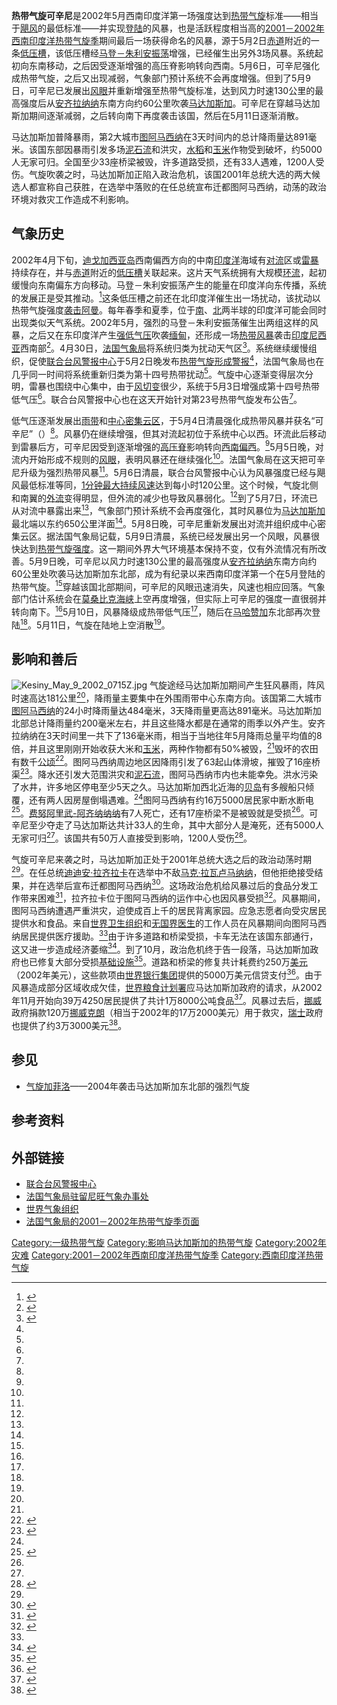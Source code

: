 {{Infobox Hurricane
| Name=热带气旋可辛尼<br />{{lang|en|Tropical Cyclone Kesiny}}
| Type=热带气旋
| Year=2002
| Basin=SWI
| Image location=TC Kesiny 06 may 2002 0645Z.jpg
| Image name=5月6日的热带气旋可辛尼
| Formed=2002年5月2日
| Dissipated=2002年5月11日
| 1-min winds=65
| 10-min winds=70
| Pressure=965
| Damages=
| Fatalities=直接造成33人死亡
| Areas=[[马达加斯加|马达加斯加]]
| Hurricane season=[[2001－2002年西南印度洋热带气旋季|2001－2002年西南印度洋热带气旋季]]
}}
'''热带气旋可辛尼'''是2002年5月西南印度洋第一场强度达到[[热带气旋风级|热带气旋]]标准——相当于[[萨菲尔-辛普森飓风等级|飓风]]的最低标准——并实现[[登陆_(气象学)|登陆]]的风暴，也是活跃程度相当高的[[2001－2002年西南印度洋热带气旋季|2001－2002年西南印度洋热带气旋季]]期间最后一场获得命名的风暴，源于5月2日[[赤道|赤道]]附近的一条[[低压槽|低压槽]]，该低压槽经[[马登－朱利安振荡|马登－朱利安振荡]]增强，已经催生出另外3场风暴。系统起初向东南移动，之后因受逐渐增强的高压脊影响转向西南。5月6日，可辛尼强化成热带气旋，之后又出现减弱，气象部门预计系统不会再度增强。但到了5月9日，可辛尼已发展出[[风眼|风眼]]并重新增强至热带气旋标准，达到风力时速130公里的最高强度后从[[安齐拉纳纳|安齐拉纳纳]]东南方向约60公里吹袭[[马达加斯加|马达加斯加]]。可辛尼在穿越马达加斯加期间逐渐减弱，之后转向南下再度袭击该国，然后在5月11日逐渐消散。

马达加斯加普降暴雨，第2大城市[[图阿马西纳|图阿马西纳]]在3天时间内的总计降雨量达891毫米。该国东部因暴雨引发多场[[泥石流|泥石流]]和洪灾，[[水稻|水稻]]和[[玉米|玉米]]作物受到破坏，约5000人无家可归。全国至少33座桥梁被毁，许多道路受损，还有33人遇难，1200人受伤。气旋吹袭之时，马达加斯加正陷入政治危机，该国2001年总统大选的两大候选人都宣称自己获胜，在选举中落败的在任总统宣布迁都图阿马西纳，动荡的政治环境对救灾工作造成不利影响。

== 气象历史 ==
{{storm path|Kesiny 2002 track.png}}
2002年4月下旬，[[迪戈加西亚岛|迪戈加西亚岛]]西南偏西方向的中南[[印度洋|印度洋]]海域有[[对流|对流]]区或[[雷暴|雷暴]]持续存在，并与[[赤道|赤道]]附近的[[低压槽|低压槽]]关联起来。这片天气系统拥有大规模[[大气环流|环流]]，起初缓慢向东南偏东方向移动。马登－朱利安振荡产生的能量在印度洋向东传播，系统的发展正是受其推动。<ref name="gp">{{cite web | title = May, 2002 | archiveurl = https://web.archive.org/web/20120205205940/http://www.australiansevereweather.com/cyclones/2002/summ0205.htm | url = http://www.australiansevereweather.com/cyclones/2002/summ0205.htm | work = Monthly Global Tropical Cyclone Summary | publisher = Australian Severe Weather | accessdate = 2015-03-03 | author = Gary Padgett | date = 2006-12-27 | deadurl = no | archivedate = 2012-02-05}}</ref>这条低压槽之前还在北印度洋催生出一场扰动，该扰动以热带气旋强度[[2002年阿曼气旋|袭击]][[阿曼|阿曼]]。每年春季和夏季，位于[[南半球|南]]、[[北半球|北]]两半球的印度洋可能会同时出现类似天气系统。2002年5月，强烈的马登－朱利安振荡催生出两组这样的风暴，之后又在东印度洋产生[[2002年北印度洋气旋季|强低气压]]吹袭[[缅甸|缅甸]]，还形成一场[[2001－2002年澳大利亚海域热带气旋季|热带风暴]]袭击[[印度尼西亚|印度尼西亚]]西南部<ref name="mf">{{cite report | publisher = Météo-France | pages = 64–75 | title = 2001–2002 South-West Indian Ocean Cyclone Season | accessdate = 2015-03-03 | url = http://www.meteo.fr/temps/domtom/La_Reunion/webcmrs9.0/anglais/archives/publications/saisons_cycloniques/index20012002.html | date =  | archive-date = 2014-10-18 | archive-url = https://web.archive.org/web/20141018030248/http://www.meteo.fr/temps/domtom/La_Reunion/webcmrs9.0/anglais/archives/publications/saisons_cycloniques/index20012002.html | dead-url = no }}</ref>。4月30日，[[法国气象局|法国气象局]]将系统归类为扰动天气区<ref name="track">{{cite report | publisher = Météo-France | title = Track for Tropical Cyclone Kesiny | accessdate = 2015-03-03 | archivedate = 2011-05-19 | archiveurl = https://web.archive.org/web/20110519154351/http://www.meteo.fr/temps/domtom/La_Reunion/trajGP20012002/data/14_table.html | url = http://www.meteo.fr/temps/domtom/La_Reunion/trajGP20012002/data/14_table.html | deadurl = no}}</ref>。系统继续缓慢组织，促使[[联合台风警报中心|联合台风警报中心]]于5月2日晚发布[[热带气旋形成警报|热带气旋形成警报]]<ref name="gp" />，法国气象局也在几乎同一时间将系统重新归类为第十四号热带扰动<ref name="track" />。气旋中心逐渐变得层次分明，雷暴也围绕中心集中，由于[[风切变|风切变]]很少，系统于5月3日增强成第十四号热带低气压<ref name="mf" />。联合台风警报中心也在这天开始针对第23{{lang|en|S}}号热带气旋发布公告<ref name="gp" />。

低气压逐渐发展出[[雨带|雨带]]和[[中心密集云区|中心密集云区]]，于5月4日清晨强化成热带风暴并获名“可辛尼”（{{lang|en|Kesiny}}）<ref name="mf" />。风暴仍在继续增强，但其对流起初位于系统中心以西。环流此后移动到雷暴后方，可辛尼因受到逐渐增强的[[高压脊|高压脊]]影响转向[[罗盘方位|西南偏西]]。<ref name="gp" />5月5日晚，对流内开始形成不规则的[[风眼|风眼]]，表明风暴还在继续强化<ref name="mf" />。法国气象局在这天把可辛尼升级为强烈热带风暴<ref name="track" />。5月6日清晨，联合台风警报中心认为风暴强度已经与飓风最低标准等同，[[最大持续风速|1分钟最大持续风速]]达到每小时120公里。这个时候，气旋北侧和南翼的[[外流_(气象学)|外流]]变得明显，但外流的减少也导致风暴弱化。<ref name="gp" />到了5月7日，环流已从对流中暴露出来<ref name="mf" />，气象部门预计系统不会再度强化，其时风暴位为[[马达加斯加|马达加斯加]]最北端以东约650公里洋面<ref name="gp" />。5月8日晚，可辛尼重新发展出对流并组织成中心密集云区。据法国气象局记载，5月9日清晨，系统已经发展出另一个风眼，风暴很快达到[[热带气旋风级|热带气旋强度]]。这一期间外界大气环境基本保持不变，仅有外流情况有所改善。5月9日晚，可辛尼以风力时速130公里的最高强度从[[安齐拉纳纳|安齐拉纳纳]]东南方向约60公里处吹袭马达加斯加东北部，成为有纪录以来西南印度洋第一个在5月登陆的热带气旋。<ref name="mf" />穿越该国北部期间，可辛尼的风眼迅速消失，风速也相应回落。气象部门估计系统会在[[莫桑比克海峡|莫桑比克海峡]]上空再度增强，但实际上可辛尼的强度一直很弱并转向南下。<ref name="gp" />5月10日，风暴降级成热带低气压<ref name="track" />，随后在[[马哈赞加|马哈赞加]]东北部再次登陆<ref name="gp" />。5月11日，气旋在陆地上空消散<ref name="track" />。

== 影响和善后 ==
[[File:Kesiny_May_9_2002_0715Z.jpg|right]]
气旋途经马达加斯加期间产生狂风暴雨，阵风时速高达181公里<ref name="gp" />，降雨量主要集中在外围雨带中心东南方向。该国第二大城市[[图阿马西纳|图阿马西纳]]的24小时降雨量达484毫米，3天降雨量更高达891毫米。马达加斯加北部总计降雨量约200毫米左右，并且这些降水都是在通常的雨季以外产生。安齐拉纳纳在3天时间里一共下了136毫米雨，相当于当地往年5月降雨总量平均值的8倍，并且这里刚刚开始收获大米和[[玉米|玉米]]，两种作物都有50%被毁，<ref name="mf" />毁坏的农田有数千[[公顷|公顷]]<ref>{{cite news | agency = Associated Press | date = 2002-11-25 | title = World Food Program asks for money to help feed people in Madagascar}}{{subscription required | via = Lexis Nexis}}</ref>。图阿马西纳周边地区因降雨引发了63起山体滑坡，摧毁了16座桥渠<ref name="ocha2">{{cite report | author = United Nations Office for the Coordination of Humanitarian Affairs | publisher = ReliefWeb | title = Madagascar – Tropical Cyclone Kesiny OCHA Situation Report No. 2 | date = 2002-05-21 | accessdate = 2015-03-03 | archivedate = 2015-02-23 | archiveurl = https://web.archive.org/web/20150223171436/http://reliefweb.int/report/madagascar/madagascar-tropical-cyclone-kesiny-ocha-situation-report-no-2 | deadurl = no | url = http://reliefweb.int/report/madagascar/madagascar-tropical-cyclone-kesiny-ocha-situation-report-no-2}}</ref>。降水还引发大范围洪灾和[[泥石流|泥石流]]，图阿马西纳市内也未能幸免。洪水污染了水井，许多地区停电至少5天之久。马达加斯加西北近海的[[贝岛|贝岛]]有多艘船只倾覆，还有两人因房屋倒塌遇难。<ref name="mf" />图阿马西纳有约16万5000居民家中断水断电<ref name="afp512">{{cite news | author = Cecile Cau | date = 2002-05-22 | title = Madagascar port cut off by floods | agency = Agence France-Presse | publisher = ReliefWeb | accessdate = 2015-03-03 | deadurl = no | archiveurl = https://web.archive.org/web/20150303141126/http://reliefweb.int/report/madagascar/madagascar-port-cut-floods | archivedate = 2015-03-03 | url = http://reliefweb.int/report/madagascar/madagascar-port-cut-floods}}</ref>。[[费努阿里武-阿齐纳纳纳|费努阿里武-阿齐纳纳纳]]有7人死亡，还有17座桥梁不是被毁就是受损<ref name="ocha2" />。可辛尼至少夺走了马达加斯达共计33人的生命，其中大部分人是淹死，还有5000人无家可归<ref name="mf" />。该国共有50万人直接受到影响，1200人受伤<ref>{{cite book | page = 13 | title = Natural Disasters and Extreme Events in Agriculture: Impacts and Mitigation | author = Mannava V.K. Sivakumar | author2 = Raymond P. Motha | author3 = Haripada P. Das | publisher = Springer | year = 2005 | location = The Netherlands | ISBN = 3-540-22490-4 | accessdate = 2015-03-03 | url = http://books.google.com.hk/books?id=SquWkdG19o8C&pg=PA13&dq=cyclone+kesiny&hl=en&sa=X&ei=FEGsUMj9MpOy0AHXroGoCg&redir_esc=y#v=onepage&q=cyclone%20kesiny&f=false | archive-date = 2015-04-02 | archive-url = https://web.archive.org/web/20150402091352/http://books.google.com.hk/books?id=SquWkdG19o8C&pg=PA13&dq=cyclone+kesiny&hl=en&sa=X&ei=FEGsUMj9MpOy0AHXroGoCg&redir_esc=y#v=onepage&q=cyclone%20kesiny&f=false | dead-url = no }}</ref>。

气旋可辛尼来袭之时，马达加斯加正处于2001年总统大选之后的政治动荡时期<ref name="mf" />。在任总统[[迪迪安·拉齐拉卡|迪迪安·拉齐拉卡]]在选举中不敌[[马克·拉瓦卢马纳纳|马克·拉瓦卢马纳纳]]，但他拒绝接受结果，并在选举后宣布迁都图阿马西纳<ref>{{cite news | newspaper = Agence France-Presse | title = Two dead in Madagascar flooding | date = 2002-05-11 | publisher = ReliefWeb | accessdate = 2015-03-03 | url = http://reliefweb.int/report/madagascar/two-dead-madagascar-flooding | archiveurl = https://web.archive.org/web/20150223171304/http://reliefweb.int/report/madagascar/two-dead-madagascar-flooding | deadurl = no | archivedate = 2015-02-23}}</ref>。这场政治危机给风暴过后的食品分发工作带来困难<ref>{{cite report | author = Embassy Rome | date = 2002-10-22 | title = Madagascar After The Political Crisis: Averting A Humanitarian Crisis | publisher = WikiLeaks | accessdate = 2013-06-05 | url = http://www.cablegatesearch.net/cable.php?id=02ROME5132 | deadurl = yes | archivedate = 2013-06-15 | archiveurl = https://web.archive.org/web/20130615210205/http://www.cablegatesearch.net/cable.php?id=02ROME5132}}</ref>，拉齐拉卡位于图阿马西纳的运作中心也因风暴受损<ref>{{cite book|page=54 |author=Phillip M. Allen |author2=Maureen Covell |series=Historical Dictionaries of Africa, No. 98 |title=Historical Dictionary of Madagascar |publisher=The Scarecrow Press |location=Lanham, Maryland |year=2005 |accessdate=2015-03-03 |archivedate=2013-01-24 |archiveurl=https://web.archive.org/web/20130124063926/http://chapters.scarecrowpress.com/08/108/0810846365ch1.pdf |deadurl=yes |url=http://chapters.scarecrowpress.com/08/108/0810846365ch1.pdf |format=PDF }}</ref>。风暴期间，图阿马西纳遭遇严重洪灾，迫使成百上千的居民背离家园。应急志愿者向受灾居民提供水和食品。来自[[世界卫生组织|世界卫生组织]]和[[无国界医生|无国界医生]]的工作人员在风暴期间向图阿马西纳居民提供医疗援助。<ref name="afp512" />由于许多道路和桥梁受损，卡车无法在该国东部通行，这又进一步造成经济萎缩<ref>{{cite report | page = 16 | title = Madagascar: Selected Issues and Statistical Appendix | publisher = International Monetary Fund | date = 2003-01 | accessdate = 2015-03-03 | url = http://www.imf.org/external/pubs/ft/scr/2003/cr0307.pdf | archivedate = 2005-04-12 | format = PDF | archiveurl = https://web.archive.org/web/20050412015021/http://www.imf.org/external/pubs/ft/scr/2003/cr0307.pdf | deadurl = no}}</ref>。到了10月，政治危机终于告一段落，马达加斯加政府也已修复大部分受损[[基础设施|基础设施]]<ref>{{cite report | page = 8 | agency = The World Bank | date = 2002-10-23 | title = Interim Country Assistance Strategy for the Republic of Madagascar | format = PDF | accessdate = 2015-03-03 | archivedate = 2015-03-03 | deadurl = no | archiveurl = https://web.archive.org/web/20150303143918/http://www-wds.worldbank.org/servlet/WDSContentServer/WDSP/IB/2002/11/16/000094946_02110604071067/Rendered/PDF/multi0page.pdf | url = http://www-wds.worldbank.org/servlet/WDSContentServer/WDSP/IB/2002/11/16/000094946_02110604071067/Rendered/PDF/multi0page.pdf}}</ref>。道路和桥梁的修复共计耗费约250万[[美元|美元]]（2002年美元），这些款项由[[世界银行集团|世界银行集团]]提供的5000万美元信贷支付<ref>{{cite report | page = 5 | title = Implementation Completion Report (IDA-37160) on a Credit in the Amount of US$ 50 Million to the Republic of Madagascar for an Emergency Economic Recovery Credit | publisher = The World Bank | date = 2004-06-29 | accessdate = 2015-03-03 | archivedate = 2015-03-03 | format = PDF | deadurl = no | archiveurl = https://web.archive.org/web/20150303144134/http://www-wds.worldbank.org/external/default/WDSContentServer/WDSP/IB/2004/07/06/000012009_20040706111943/Rendered/PDF/29567.pdf | url = http://www-wds.worldbank.org/external/default/WDSContentServer/WDSP/IB/2004/07/06/000012009_20040706111943/Rendered/PDF/29567.pdf }}</ref>。由于风暴造成部分区域收成欠佳，[[世界粮食计划署|世界粮食计划署]]应马达加斯加政府的请求，从2002年11月开始向39万4250居民提供了共计1万8000公吨食品<ref>{{cite report | publisher = Food and Agricultural Organization | title = Foodcrops and Shortages  – 11/02 – Madagascar | date = 2002-11-07 | accessdate = 2015-03-03 | archivedate = 2015-03-03 | archiveurl = https://web.archive.org/web/20150303144524/http://www.fao.org/docrep/005/y8131e/pays/MAG.htm | deadurl = no | url = http://www.fao.org/docrep/005/y8131e/pays/MAG.htm}}</ref>。风暴过去后，[[挪威|挪威]]政府捐款120万[[挪威克朗|挪威克朗]]（相当于2002年的17万2000美元）用于救灾，[[瑞士|瑞士]]政府也提供了约3万3000美元<ref>{{cite report | deadurl = yes | archiveurl = https://web.archive.org/web/20150303144739/http://fts.unocha.org/reports/daily/ocha_R10_E14425_asof___1503030301.pdf | publisher = Financial Tracking Service | title = Madagascar – Cyclone Kesiny – May 2002 – Table A: List of all commitments/contributions and pledges | accessdate = 2015-03-03 | archivedate = 2015-03-03 | format = PDF | url = http://fts.unocha.org/reports/daily/ocha_R10_E14425_asof___1503030301.pdf }}</ref>。

== 参见 ==
{{Portal|热带气旋}}
*[[气旋加菲洛|气旋加菲洛]]——2004年袭击马达加斯加东北部的强烈气旋

== 参考资料 ==
{{reflist|colwidth=30em}}

== 外部链接 ==
{{Commons category|Cyclone Hary}}
* [http://www.usno.navy.mil/JTWC 联合台风警报中心] {{Wayback|url=http://www.usno.navy.mil/JTWC |date=20100301105349 }}
* [http://arquivo.pt/wayback/20090712010756/http%3A//www%2Emeteo%2Efr/temps/domtom/La_Reunion/ 法国气象局驻留尼旺气象办事处]
* [https://web.archive.org/web/20070421094952/http://www.wmo.int/index-en.html 世界气象组织]
* [http://www.meteo.fr/temps/domtom/La_Reunion/trajGP20012002/data/home_trajGP.html 法国气象局的2001－2002年热带气旋季页面] {{Wayback|url=http://www.meteo.fr/temps/domtom/La_Reunion/trajGP20012002/data/home_trajGP.html |date=20120207225134 }}
{{2001－2002年西南印度洋热带气旋季}}
[[Category:一级热带气旋|Category:一级热带气旋]]
[[Category:影响马达加斯加的热带气旋|Category:影响马达加斯加的热带气旋]]
[[Category:2002年灾难|Category:2002年灾难]]
[[Category:2001－2002年西南印度洋热带气旋季|Category:2001－2002年西南印度洋热带气旋季]]
[[Category:西南印度洋热带气旋|Category:西南印度洋热带气旋]]
{{Featured article}}